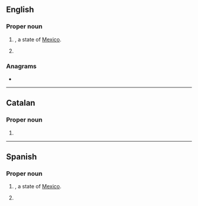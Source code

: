 ==English==
{{wikipedia|lang=en}}

===Proper noun===
{{en-proper noun}}

# {{abbreviation of|en|Baja California|nodot=1}}, a state of [[Mexico]].
# {{abbreviation of|en|Barcelona}}

===Anagrams===
* {{anagrams|en|a=bcn|BNC|C. B. N.|C.B.N.|CBN|NBC}}

----

==Catalan==

===Proper noun===
{{ca-proper noun}}

# {{abbreviation of|ca|Barcelona}}

----

==Spanish==

===Proper noun===
{{es-proper noun}}

# {{abbreviation of|es|Baja California|nodot=1}}, a state of [[Mexico]].
# {{abbreviation of|es|Barcelona}}